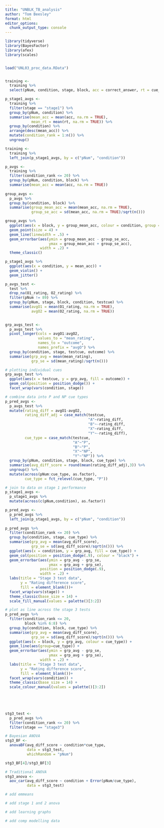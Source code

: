 ```yaml
---
title: "UNBLK_TB_analysis"
author: "Tom Beesley"
format: html
editor_options: 
  chunk_output_type: console
---
```


```r
library(tidyverse)
library(BayesFactor)
library(afex)
library(scales)


load("UNL03_proc_data.RData")


training <- 
  training %>% 
  select(pNum, condition, stage, block, acc = correct_answer, rt = cue_o_mouse.time)

p_stage1_avgs <- 
  training %>% 
  filter(stage == "stage1") %>% 
  group_by(pNum, condition) %>% 
  summarise(mean_acc = mean(acc, na.rm = TRUE),
            mean_rt = mean(rt, na.rm = TRUE)) %>% 
  group_by(condition) %>% 
  arrange(desc(mean_acc)) %>% 
  mutate(condition_rank = 1:n()) %>% 
  ungroup()

training <- 
  training %>% 
  left_join(p_stage1_avgs, by = c("pNum", "condition"))

p_avgs <- 
  training %>% 
  filter(condition_rank <= 20) %>% 
  group_by(pNum, condition, block) %>% 
  summarise(mean_acc = mean(acc, na.rm = TRUE))
  
group_avgs <- 
  p_avgs %>% 
  group_by(condition, block) %>% 
  summarise(group_mean_acc = mean(mean_acc, na.rm = TRUE),
            group_se_acc = sd(mean_acc, na.rm = TRUE)/sqrt(n()))

group_avgs %>% 
  ggplot(aes(x = block, y = group_mean_acc, colour = condition, group = condition)) +
  geom_point(size = 4) +
  geom_line(linewidth = .5) +
  geom_errorbar(aes(ymin = group_mean_acc - group_se_acc, 
                    ymax = group_mean_acc + group_se_acc),
                width = .2) +
  theme_classic()

```


```r

p_stage1_avgs %>% 
  ggplot(aes(x = condition, y = mean_acc)) +
  geom_violin() +
  geom_jitter()


```

```r

p_avgs_test <- 
  test %>% 
  drop_na(O1_rating, O2_rating) %>% 
  filter(pNum != 89) %>%
  group_by(pNum, stage, block, condition, testcue) %>% 
  summarise(avgO1 = mean(O1_rating, na.rm = TRUE),
            avgO2 = mean(O2_rating, na.rm = TRUE))
  

grp_avgs_test <- 
  p_avgs_test %>% 
  pivot_longer(cols = avgO1:avgO2, 
               values_to = "mean_rating", 
               names_to = "outcome", 
               names_prefix = "avgO") %>% 
  group_by(condition, stage, testcue, outcome) %>% 
  summarise(grp_avg = mean(mean_rating),
            grp_se = sd(mean_rating)/sqrt(n()))

# plotting individual cues
grp_avgs_test %>% 
  ggplot(aes(x = testcue, y = grp_avg, fill = outcome)) +
  geom_col(position = position_dodge()) +
  facet_wrap(vars(condition, stage))

# combine data into P and NP cue types
p_pred_avgs <- 
  p_avgs_test %>% 
  mutate(rating_diff = avgO1-avgO2,
         rating_diff_adj = case_match(testcue,
                                      "A"~rating_diff,
                                      "B"~-rating_diff,
                                      "X"~rating_diff,
                                      "Y"~-rating_diff),
         cue_type = case_match(testcue,
                               "A"~"P",
                               "B"~"P",
                               "X"~"NP",
                               "Y"~"NP")) %>% 
  group_by(pNum, condition, stage, block, cue_type) %>% 
  summarise(avg_diff_score = round(mean(rating_diff_adj),3)) %>% 
  ungroup() %>% 
  mutate(across(pNum:cue_type, as.factor),
         cue_type = fct_relevel(cue_type, "P"))

# join to data on stage 1 performance
p_stage1_avgs <- 
  p_stage1_avgs %>% 
  mutate(across(c(pNum,condition), as.factor))

p_pred_avgs <- 
  p_pred_avgs %>% 
  left_join(p_stage1_avgs, by = c("pNum", "condition"))
         
p_pred_avgs %>%
  filter(condition_rank <= 20) %>% 
  group_by(condition, stage, cue_type) %>% 
  summarise(grp_avg = mean(avg_diff_score),
            grp_se = sd(avg_diff_score)/sqrt(n())) %>% 
  ggplot(aes(x = condition, y = grp_avg, fill = cue_type)) +
  geom_col(position = position_dodge(.9), colour = "black") +
  geom_errorbar(aes(ymin = grp_avg - grp_se,
                    ymax = grp_avg + grp_se),
                position = position_dodge(.9),
                width = .2) +
  labs(title = "Stage 3 test data",
       y = "Rating difference score",
       fill = element_blank())+
  facet_wrap(vars(stage)) +
  theme_classic(base_size = 14) +
  scale_fill_manual(values = palette()[3:2])

# plot as line across the stage 3 tests
p_pred_avgs %>%
  filter(condition_rank <= 20,
         block %in% 6:8) %>% 
  group_by(condition, block, cue_type) %>% 
  summarise(grp_avg = mean(avg_diff_score),
            grp_se = sd(avg_diff_score)/sqrt(n())) %>% 
  ggplot(aes(x = block, y = grp_avg, colour = cue_type)) +
  geom_line(aes(group=cue_type)) +
  geom_errorbar(aes(ymin = grp_avg - grp_se,
                    ymax = grp_avg + grp_se),
                width = .2) +
  labs(title = "Stage 3 test data",
       y = "Rating difference score",
       fill = element_blank())+
  facet_wrap(vars(condition)) +
  theme_classic(base_size = 14) +
  scale_colour_manual(values = palette()[3:2])
  


  


```

```r
stg3_test <- 
  p_pred_avgs %>% 
  filter(condition_rank <= 20) %>%
  filter(stage == "stage3") 

# Bayesian ANOVA
stg3_BF <- 
  anovaBF(avg_diff_score ~ condition*cue_type, 
          data = stg3_test, 
          whichRandom = "pNum")

stg3_BF[4]/stg3_BF[3]

# Traditional ANOVA
stg3_anova <- 
  aov_car(avg_diff_score ~ condition + Error(pNum/cue_type),
          data = stg3_test)

# add emmeans

# add stage 1 and 2 anova

# add learning graphs

# add comp modelling data


```


